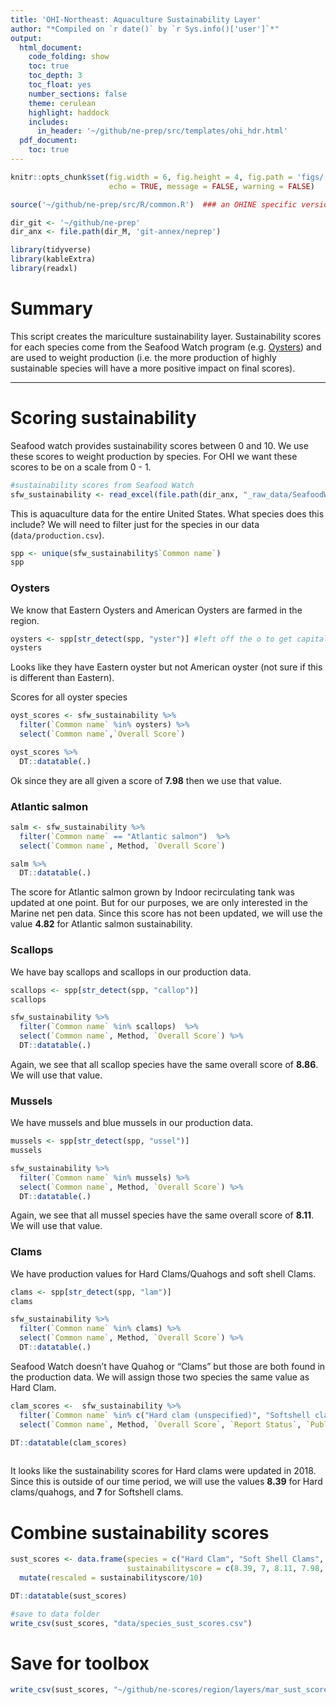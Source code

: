 ```yaml
---
title: 'OHI-Northeast: Aquaculture Sustainability Layer'
author: "*Compiled on `r date()` by `r Sys.info()['user']`*"
output: 
  html_document:
    code_folding: show
    toc: true
    toc_depth: 3
    toc_float: yes
    number_sections: false
    theme: cerulean
    highlight: haddock
    includes: 
      in_header: '~/github/ne-prep/src/templates/ohi_hdr.html'
  pdf_document:
    toc: true
---
```


``` r
knitr::opts_chunk$set(fig.width = 6, fig.height = 4, fig.path = 'figs/',
                      echo = TRUE, message = FALSE, warning = FALSE)

source('~/github/ne-prep/src/R/common.R')  ### an OHINE specific version of common.R

dir_git <- '~/github/ne-prep'
dir_anx <- file.path(dir_M, 'git-annex/neprep')

library(tidyverse)
library(kableExtra)
library(readxl)
```

# Summary

This script creates the mariculture sustainability layer. Sustainability scores for each species come from the Seafood Watch program (e.g. [Oysters](https://www.seafoodwatch.org/seafood-recommendations/groups/oysters?q=Oysters&t=Oysters&location=domestic&method=farmed&type=eastern&o=1190987422)) and are used to weight production (i.e. the more production of highly sustainable species will have a more positive impact on final scores).

***

# Scoring sustainability

Seafood watch provides sustainability scores between 0 and 10. We use these scores to weight production by species. For OHI we want these scores to be on a scale from 0 - 1.


```r
#sustainability scores from Seafood Watch
sfw_sustainability <- read_excel(file.path(dir_anx, "_raw_data/SeafoodWatch/Seafood_Watch_USAquaculture82319.xlsx"))
```

This is aquaculture data for the entire United States. What species does this include? We will need to filter just for the species in our data (`data/production.csv`).

```r
spp <- unique(sfw_sustainability$`Common name`)
spp
```

### Oysters

We know that Eastern Oysters and American Oysters are farmed in the region. 


```r
oysters <- spp[str_detect(spp, "yster")] #left off the o to get capital and lowercase
oysters
```

Looks like they have Eastern oyster but not American oyster (not sure if this is different than Eastern).

Scores for all oyster species

```r
oyst_scores <- sfw_sustainability %>%
  filter(`Common name` %in% oysters) %>%
  select(`Common name`,`Overall Score`)

oyst_scores %>%
  DT::datatable(.)
```
Ok since they are all given a score of **7.98** then we use that value.

### Atlantic salmon

```r
salm <- sfw_sustainability %>%
  filter(`Common name` == "Atlantic salmon")  %>%
  select(`Common name`, Method, `Overall Score`)

salm %>%
  DT::datatable(.)
```


The score for Atlantic salmon grown by Indoor recirculating tank was updated at one point. But for our purposes, we are only interested in the Marine net pen data. Since this score has not been updated, we will use the value **4.82** for Atlantic salmon sustainability.

### Scallops

We have bay scallops and scallops in our production data.

```r
scallops <- spp[str_detect(spp, "callop")] 
scallops
```

```r
sfw_sustainability %>%
  filter(`Common name` %in% scallops)  %>%
  select(`Common name`, Method, `Overall Score`) %>%
  DT::datatable(.)
```

Again, we see that all scallop species have the same overall score of **8.86**. We will use that value.

### Mussels

We have mussels and blue mussels in our production data.

```r
mussels <- spp[str_detect(spp, "ussel")] 
mussels
```

```r
sfw_sustainability %>%
  filter(`Common name` %in% mussels) %>%
  select(`Common name`, Method, `Overall Score`) %>%
  DT::datatable(.)
```
Again, we see that all mussel species have the same overall score of **8.11**. We will use that value.

### Clams

We have production values for Hard Clams/Quahogs and soft shell Clams.

```r
clams <- spp[str_detect(spp, "lam")] 
clams
```

```r
sfw_sustainability %>%
  filter(`Common name` %in% clams) %>%
  select(`Common name`, Method, `Overall Score`) %>%
  DT::datatable(.)
```


Seafood Watch doesn't have Quahog or "Clams" but those are both found in the production data. We will assign those two species the same value as Hard Clam.

```r
clam_scores <-  sfw_sustainability %>%
  filter(`Common name` %in% c("Hard clam (unspecified)", "Softshell clam")) %>%
  select(`Common name`, Method, `Overall Score`, `Report Status`, `Publish Date`, `Inactive Date`, `Start year`)

DT::datatable(clam_scores)
  
```

It looks like the sustainability scores for Hard clams were updated in 2018. Since this is outside of our time period, we will use the values **8.39** for Hard clams/quahogs, and **7** for Softshell clams.

# Combine sustainability scores

```r
sust_scores <- data.frame(species = c("Hard Clam", "Soft Shell Clams", "Blue Mussel", "Oysters", "Scallops", "Atlantic Salmon", "Trout"),
                          sustainabilityscore = c(8.39, 7, 8.11, 7.98, 8.86, 4.82, 4.82)) %>%
  mutate(rescaled = sustainabilityscore/10)

DT::datatable(sust_scores)

#save to data folder
write_csv(sust_scores, "data/species_sust_scores.csv")
```

# Save for toolbox

```r
write_csv(sust_scores, "~/github/ne-scores/region/layers/mar_sust_scores.csv")
```


